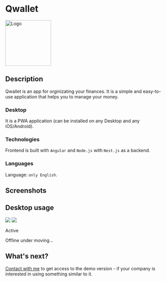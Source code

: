 <style jsx global>{`
    .text-muted {color: #999;}
    .text-center {text-align: center;}
    .mt-5 {margin-top: 1.5rem;}
    .border-img {
        border: 10px solid #333;
        border-radius: 20px;
    }
`}</style>


# Qwallet

<div className="flex items-center justify-center">
    <img src="/logos/qwallet.png" width="144" className="rounded-lg" alt="Logo" />
</div>

## Description

Qwallet is an app for orginizating your finances. It is a simple and easy-to-use application that helps you to manage your money.

### Desktop

It is a PWA application (can be installed on any Desktop and any iOS/Android).

### Technologies

Frontend is built with `Angular` and `Node.js` with `Nest.js` as a backend.

### Languages

Language: `only English`.

## Screenshots

<h2 className=" mt-10 text-center">Desktop usage</h2>

<img src="/portfolio/qwallet/qwallet_dark.png" className="border-img mt-5 mx-auto shadow-lg" />
<img src="/portfolio/qwallet/qwallet_light.png" className="border-img mt-5 mx-auto shadow-lg" />

<div className="mt-5 flex flex-col items-end">
    <p className="text-sm leading-6 text-gray-500">Active</p>
    <div className="mt-1 flex items-center gap-x-1.5">
        <div className="flex-none rounded-full bg-orange-500/20 p-1">
            <div className="h-1.5 w-1.5 rounded-full bg-orange-500"></div>
        </div>
        <p className="text-xs leading-5 text-gray-500">Offline under moving...</p>
    </div>
</div>

## What's next?

[Contact with me](/contact) to get access to the demo version - if your company is interested in using something similar to it.

